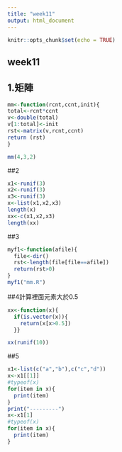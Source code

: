 ```yaml
---
title: "week11"
output: html_document
---
```


```r
knitr::opts_chunk$set(echo = TRUE)
```
## week11 ##

## 1.矩陣
```r
mm<-function(rcnt,ccnt,init){
total<-rcnt*ccnt
v<-double(total)
v[1:total]<-init
rst<-matrix(v,rcnt,ccnt)
return (rst)
}
```

```r
mm(4,3,2)
```
##2
```r
x1<-runif(3)
x2<-runif(3)
x3<-runif(3)
x<-list(x1,x2,x3)
length(x)
xx<-c(x1,x2,x3)
length(xx)
```
##3
```r
myf1<-function(afile){
  file<-dir()
  rst<-length(file[file==afile])
  return(rst>0)
}
myf1("mm.R")
```


##4計算裡面元素大於0.5

```r
xx<-function(x){
  if(is.vector(x)){
    return(x[x>0.5])
  }}

xx(runif(10))
```

##5
```r
x1<-list(c("a","b"),c("c","d"))
x<-x1[[1]]
#typeof(x)
for(item in x){
  print(item)
}
print("---------")
x<-x1[1]
#typeof(x)
for(item in x){
  print(item)
}
```



